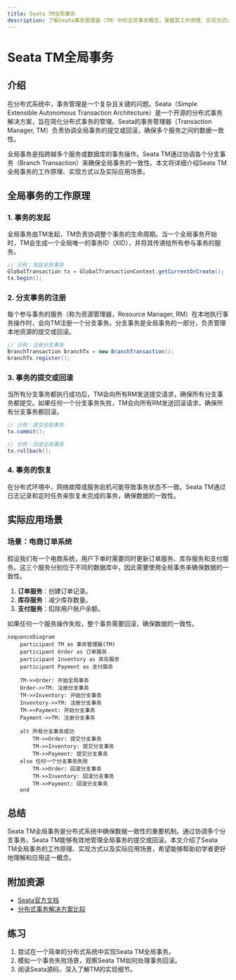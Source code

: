 ```yaml
---
title: Seata TM全局事务
description: 了解Seata事务管理器（TM）中的全局事务概念，掌握其工作原理、实现方式以及实际应用场景。
---
```


# Seata TM全局事务

## 介绍

在分布式系统中，事务管理是一个复杂且关键的问题。Seata（Simple Extensible Autonomous Transaction Architecture）是一个开源的分布式事务解决方案，旨在简化分布式事务的管理。Seata的事务管理器（Transaction Manager, TM）负责协调全局事务的提交或回滚，确保多个服务之间的数据一致性。

全局事务是指跨越多个服务或数据库的事务操作。Seata TM通过协调各个分支事务（Branch Transaction）来确保全局事务的一致性。本文将详细介绍Seata TM全局事务的工作原理、实现方式以及实际应用场景。

## 全局事务的工作原理

### 1. 事务的发起

全局事务由TM发起，TM负责协调整个事务的生命周期。当一个全局事务开始时，TM会生成一个全局唯一的事务ID（XID），并将其传递给所有参与事务的服务。

```java
// 示例：发起全局事务
GlobalTransaction tx = GlobalTransactionContext.getCurrentOrCreate();
tx.begin();
```

### 2. 分支事务的注册

每个参与事务的服务（称为资源管理器，Resource Manager, RM）在本地执行事务操作时，会向TM注册一个分支事务。分支事务是全局事务的一部分，负责管理本地资源的提交或回滚。

```java
// 示例：注册分支事务
BranchTransaction branchTx = new BranchTransaction();
branchTx.register();
```

### 3. 事务的提交或回滚

当所有分支事务都执行成功后，TM会向所有RM发送提交请求，确保所有分支事务都提交。如果任何一个分支事务失败，TM会向所有RM发送回滚请求，确保所有分支事务都回滚。

```java
// 示例：提交全局事务
tx.commit();

// 示例：回滚全局事务
tx.rollback();
```

### 4. 事务的恢复

在分布式环境中，网络故障或服务宕机可能导致事务状态不一致。Seata TM通过日志记录和定时任务来恢复未完成的事务，确保数据的一致性。

## 实际应用场景

### 场景：电商订单系统

假设我们有一个电商系统，用户下单时需要同时更新订单服务、库存服务和支付服务。这三个服务分别位于不同的数据库中，因此需要使用全局事务来确保数据的一致性。

1. **订单服务**：创建订单记录。
2. **库存服务**：减少库存数量。
3. **支付服务**：扣除用户账户余额。

如果任何一个服务操作失败，整个事务需要回滚，确保数据的一致性。

```mermaid
sequenceDiagram
    participant TM as 事务管理器(TM)
    participant Order as 订单服务
    participant Inventory as 库存服务
    participant Payment as 支付服务

    TM->>Order: 开始全局事务
    Order->>TM: 注册分支事务
    TM->>Inventory: 开始分支事务
    Inventory->>TM: 注册分支事务
    TM->>Payment: 开始分支事务
    Payment->>TM: 注册分支事务

    alt 所有分支事务成功
        TM->>Order: 提交分支事务
        TM->>Inventory: 提交分支事务
        TM->>Payment: 提交分支事务
    else 任何一个分支事务失败
        TM->>Order: 回滚分支事务
        TM->>Inventory: 回滚分支事务
        TM->>Payment: 回滚分支事务
    end
```

## 总结

Seata TM全局事务是分布式系统中确保数据一致性的重要机制。通过协调多个分支事务，Seata TM能够有效地管理全局事务的提交或回滚。本文介绍了Seata TM全局事务的工作原理、实现方式以及实际应用场景，希望能够帮助初学者更好地理解和应用这一概念。

## 附加资源

- [Seata官方文档](https://seata.io/zh-cn/docs/overview/what-is-seata.html)
- [分布式事务解决方案比较](https://dzone.com/articles/distributed-transaction-solutions-comparison)

## 练习

1. 尝试在一个简单的分布式系统中实现Seata TM全局事务。
2. 模拟一个事务失败场景，观察Seata TM如何处理事务回滚。
3. 阅读Seata源码，深入了解TM的实现细节。
